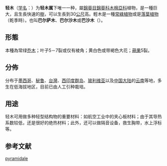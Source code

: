 {{Speciesbox
|image=Ochroma pyramidale Maui.jpg
|image_caption=[[毛伊島|毛伊島]]熱帶花園中的輕木
|display parents=2
|parent authority=[[Sw.|Sw.]], 1788
| taxon = Ochroma pyramidale
|authority=([[Antonio_José_Cavanilles|Cav.]] ex [[Jean-Baptiste_Lamarck|Lam.]]) [[Ignatz_Urban|Urb.]]
|synonyms=''[[Bombax|Bombax]] pyramidale'' <small>Cav. ex Lam.</small><br />
''Ochroma bicolor''  <small>Rowlee</small><br />
''Ochroma concolor'' <small>Rowlee</small><br />
''Ochroma lagopus'' <small>Sw.</small><br />
''Ochroma obtusum'' <small>Rowlee</small><ref name="GRIN">{{cite web|url=http://www.ars-grin.gov/cgi-bin/npgs/html/taxon.pl?25473|title=''Ochroma pyramidale'' (Cav. ex Lam.) Urb.|work=Germplasm Resources Information Network|publisher=United States Department of Agriculture|deadurl=yes|archiveurl=https://web.archive.org/web/20090417032346/http://www.ars-grin.gov/cgi-bin/npgs/html/taxon.pl?25473|archivedate=2009-04-17}}</ref>
}}
'''轻木'''（[[学名|学名]]：{{lang|la|''Ochroma pyramidale''}}）为'''轻木属'''下唯一一种，屬[[錦葵目|錦葵目]][[錦葵科|錦葵科]][[木棉亞科|木棉亞科]]植物，是一種巨大，且生長快速的[[樹|樹]]，可以生長到30[[公尺|公尺]]高。輕木是一種[[常綠植物|常綠植物]]或是[[落葉植物|落葉植物]]（乾季時）。{{r|bioinfo}}也叫'''巴尔萨木'''、'''巴尔沙木'''或'''巴沙木'''（{{lang-en|balsa tree}}）。

==形態==
本種為常绿[[乔木|乔木]]；叶子5－7裂或仅有棱角；黄白色或带褐色大花；[[蒴果|蒴果]]5裂。{{r|bioinfo}}

==分佈==
分布于[[墨西哥|墨西哥]]、[[秘鲁|秘鲁]]、[[台灣|台灣]]、[[西印度群岛|西印度群岛]]、[[玻利维亚|玻利维亚]]以及[[中国大陆|中国大陆]]的[[云南|云南]]等地，多生在低海拔地区，目前已由人工引种栽培。{{r|bioinfo}}

==用途==
轻木可用做多种轻型结构物的重要材料：如航空工业中的夹心板材料；由于其导热系数较低，还是很好的绝热材料；此外，还可以做隔音设备，救生胸带，水上浮标等。{{r|bioinfo}}

== 参考文献 ==
{{reflist|refs=
<ref name=bioinfo>{{cite web| url =http://www.bioinfo.cn/db05/KmzwSpecies.php?action=view&id=1710| title =轻木| work =《中国高等植物数据库全库》| publisher =中国科学院微生物研究所| author =昆明植物研究所| accessdate =2009-02-22}}{{dead link|date=2018年4月 |bot=InternetArchiveBot |fix-attempted=yes }}</ref>
}}
{{Taxonbar|from=Q187941}}

[[Category:轻木属|pyramidale]]


{{植物小作品}}
